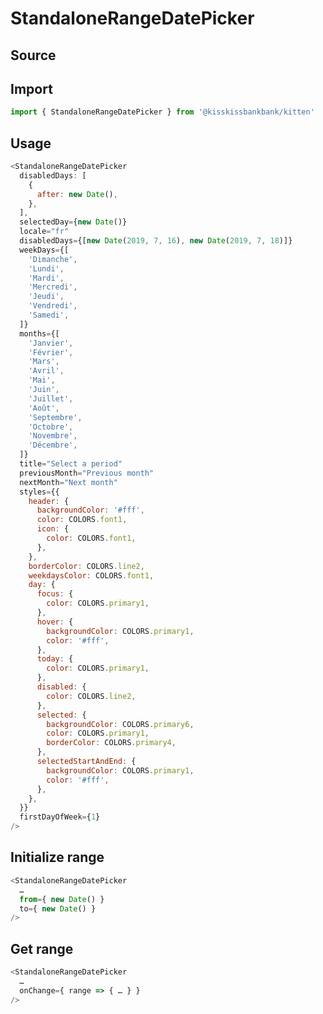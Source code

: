 

<Meta
  title="Form/StandaloneRangeDatePicker"
  component={StandaloneRangeDatePicker}
/>

# StandaloneRangeDatePicker

## Source

<FileUrl filepath={__filename} />

## Import

```js
import { StandaloneRangeDatePicker } from '@kisskissbankbank/kitten'
```

## Usage

<Canvas>
  <Story name="Example" story={stories.Default} />
</Canvas>

```js
<StandaloneRangeDatePicker
  disabledDays: [
    {
      after: new Date(),
    },
  ],
  selectedDay={new Date()}
  locale="fr"
  disabledDays={[new Date(2019, 7, 16), new Date(2019, 7, 18)]}
  weekDays={[
    'Dimanche',
    'Lundi',
    'Mardi',
    'Mercredi',
    'Jeudi',
    'Vendredi',
    'Samedi',
  ]}
  months={[
    'Janvier',
    'Février',
    'Mars',
    'Avril',
    'Mai',
    'Juin',
    'Juillet',
    'Août',
    'Septembre',
    'Octobre',
    'Novembre',
    'Décembre',
  ]}
  title="Select a period"
  previousMonth="Previous month"
  nextMonth="Next month"
  styles={{
    header: {
      backgroundColor: '#fff',
      color: COLORS.font1,
      icon: {
        color: COLORS.font1,
      },
    },
    borderColor: COLORS.line2,
    weekdaysColor: COLORS.font1,
    day: {
      focus: {
        color: COLORS.primary1,
      },
      hover: {
        backgroundColor: COLORS.primary1,
        color: '#fff',
      },
      today: {
        color: COLORS.primary1,
      },
      disabled: {
        color: COLORS.line2,
      },
      selected: {
        backgroundColor: COLORS.primary6,
        color: COLORS.primary1,
        borderColor: COLORS.primary4,
      },
      selectedStartAndEnd: {
        backgroundColor: COLORS.primary1,
        color: '#fff',
      },
    },
  }}
  firstDayOfWeek={1}
/>
```

## Initialize range

```js
<StandaloneRangeDatePicker
  …
  from={ new Date() }
  to={ new Date() }
/>
```

## Get range

```js
<StandaloneRangeDatePicker
  …
  onChange={ range => { … } }
/>
```
